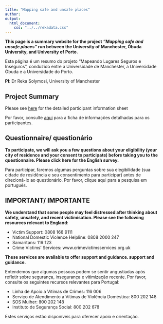 ```yaml
---
title: "Mapping safe and unsafe places"
author: 
output:
  html_document:
    css: "../../rekadata.css"
---
```


**This page is a summary website for the project *"Mapping safe and unsafe places"* run between the University of Manchester, Óbuda University, and University of Porto. **

Esta página é um resumo do projeto "Mapeando Lugares Seguros e Inseguros", conduzido entre a Universidade de Manchester, a Universidade Óbuda e a Universidade do Porto.

**PI**: Dr Reka Solymosi, University of Manchester

## Project Summary

Please see [here]() for the detailed participant information sheet

Por favor, consulte [aqui]() para a ficha de informações detalhadas para os participantes.

## Questionnaire/ questionário

**To participate, we will ask you a few questions about your eligibility (your city of residence and your consent to participate) before taking you to the questionnaire. Please click here for the English survey.** 

Para participar, faremos algumas perguntas sobre sua elegibilidade (sua cidade de residência e seu consentimento para participar) antes de direcioná-lo ao questionário. Por favor, clique aqui para a pesquisa em português.


## IMPORTANT/ IMPORTANTE

**We understand that some people may feel distressed after thinking about safety, unsafety, and recent victimisation. Please see the following resources relevant to England:**

- Victim Support: 0808 168 9111
- National Domestic Violence Helpline: 0808 2000 247
- Samaritans: 116 123
- Crime Victims’ Services: www.crimevictimsservices.org.uk

**These services are available to offer support and guidance. support and guidance.**

Entendemos que algumas pessoas podem se sentir angustiadas após refletir sobre segurança, insegurança e vitimização recente. Por favor, consulte os seguintes recursos relevantes para Portugal:

- Linha de Apoio a Vítimas de Crimes: 116 006
- Serviço de Atendimento a Vítimas de Violência Doméstica: 800 202 148
- SOS Mulher: 800 202 148
- Instituto de Segurança Social: 800 202 678

Estes serviços estão disponíveis para oferecer apoio e orientação.

